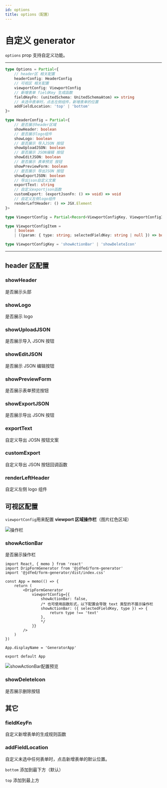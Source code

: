 ```yaml
---
id: options
title: options（配置）
---
```



# 自定义 generator

`options` prop 支持自定义功能。

---

```typescript
type Options = Partial<{
	// header区 相关配置
	headerConfig: HeaderConfig
	// 可视区 相关配置
	viewportConfig: ViewportConfig
	// 新增表单 fieldKey 生成函数
	fieldKeyFn: (unitedSchema: UnitedSchemaAtom) => string
	// 未选中表单时，点击左侧组件，新增表单的位置
	addFieldLocation: 'top' | 'bottom'
}>
```

```typescript
type HeaderConfig = Partial<{
	// 是否展示header区域
	showHeader: boolean
	// 是否展示logo组件
	showLogo: boolean
	// 是否展示 导入JSON 按钮
	showUploadJSON: boolean
	// 是否展示 JSON编辑 按钮
	showEditJSON: boolean
	// 是否展示 表单预览 按钮
	showPreviewForm: boolean
	// 是否展示 导出JSON 按钮
	showExportJSON: boolean
	// 导出json自定义文案
	exportText: string
	// 自定义exportjson函数
	customExport: (exportJsonFn: () => void) => void
	// 自定义左侧logo组件
	renderLeftHeader: () => JSX.Element
}>

type ViewportConfig = Partial<Record<ViewportConfigKey, ViewportConfigItem>>

type ViewportConfigItem =
	| boolean
	| ((param: { type: string; selectedFieldKey: string | null }) => boolean)

type ViewportConfigKey = 'showActionBar' | 'showDeleteIcon'
```

---

## header 区配置

### showHeader

是否展示头部

### showLogo

是否展示 logo

### showUploadJSON

是否展示导入 JSON 按钮

### showEditJSON

是否展示 JSON 编辑按钮

### showPreviewForm

是否展示表单预览按钮

### showExportJSON

是否展示导出 JSON 按钮

### exportText

自定义导出 JOSN 按钮文案

### customExport

自定义导出 JSON 按钮回调函数

### renderLeftHeader

自定义左侧 logo 组件

## 可视区配置

`viewportConfig`用来配置 **viewport 区域操作栏**（图片红色区域）

<img
	src="https://img11.360buyimg.com/imagetools/jfs/t1/134505/27/23809/10562/62172e31E7e74b668/3b10505918437cd1.png"
	alt="操作栏"
/>

### showActionBar

是否展示操作栏

<Tabs>
  <TabItem value="example" label="配置示例" default>

```tsx
import React, { memo } from 'react'
import DripFormGenerator from '@jdfed/form-generator'
import '@jdfed/form-generator/dist/index.css'

const App = memo(() => {
	return (
		<DripFormGenerator
			viewportConfig={{
				showActionBar: false,
				/* 也可使用函数形式，以下配置会导致 text 类型的不展示操作栏
				showActionBar: ({ selectedFieldKey, type }) => {
					return type !== 'text'
				}, 
				*/
			}}
		/>
	)
})

App.displayName = 'GeneratorApp'

export default App
```

  </TabItem>
  <TabItem value="preview" label="配置预览">
    <img
	src="https://img10.360buyimg.com/imagetools/jfs/t1/110155/24/24411/12251/62172eeaEb6e3bfdc/8ea5da6e962195c0.jpg"
	alt="showActionBar配置预览"
/>
  </TabItem>
</Tabs>

### showDeleteIcon

是否展示删除按钮

## 其它

### fieldKeyFn

自定义新增表单的生成规则函数

### addFieldLocation

自定义未选中任何表单时，点击新增表单的默认位置。

`bottom` 添加到最下方（默认）

`top` 添加到最上方

